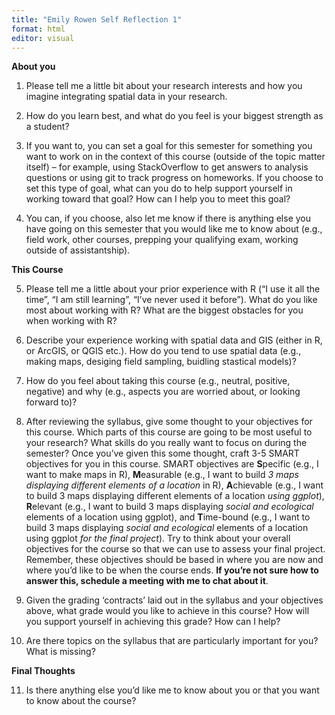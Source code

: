 ```yaml
---
title: "Emily Rowen Self Reflection 1"
format: html
editor: visual
---
```


**About you**

1.  Please tell me a little bit about your research interests and how you imagine integrating spatial data in your research.

2.  How do you learn best, and what do you feel is your biggest strength as a student?

3.  If you want to, you can set a goal for this semester for something you want to work on in the context of this course (outside of the topic matter itself) – for example, using StackOverflow to get answers to analysis questions or using git to track progress on homeworks. If you choose to set this type of goal, what can you do to help support yourself in working toward that goal? How can I help you to meet this goal?

4.  You can, if you choose, also let me know if there is anything else you have going on this semester that you would like me to know about (e.g., field work, other courses, prepping your qualifying exam, working outside of assistantship).

**This Course**

5.  Please tell me a little about your prior experience with R ("I use it all the time", "I am still learning", "I've never used it before"). What do you like most about working with R? What are the biggest obstacles for you when working with R?

6.  Describe your experience working with spatial data and GIS (either in R, or ArcGIS, or QGIS etc.). How do you tend to use spatial data (e.g., making maps, desiging field sampling, buidling stastical models)?

7.  How do you feel about taking this course (e.g., neutral, positive, negative) and why (e.g., aspects you are worried about, or looking forward to)?

8.  After reviewing the syllabus, give some thought to your objectives for this course. Which parts of this course are going to be most useful to your research? What skills do you really want to focus on during the semester? Once you've given this some thought, craft 3-5 SMART objectives for you in this course. SMART objectives are **S**pecific (e.g., I want to make maps in R), **M**easurable (e.g., I want to build *3 maps displaying different elements of a location* in R), **A**chievable (e.g., I want to build 3 maps displaying different elements of a location *using ggplot*), **R**elevant (e.g., I want to build 3 maps displaying *social and ecological* elements of a location using ggplot), and **T**ime-bound (e.g., I want to build 3 maps displaying *social and ecological* elements of a location using ggplot *for the final project*). Try to think about your overall objectives for the course so that we can use to assess your final project. Remember, these objectives should be based in where you are now and where you'd like to be when the course ends. **If you're not sure how to answer this, schedule a meeting with me to chat about it**.

9.  Given the grading 'contracts' laid out in the syllabus and your objectives above, what grade would you like to achieve in this course? How will you support yourself in achieving this grade? How can I help?

10. Are there topics on the syllabus that are particularly important for you? What is missing?

**Final Thoughts**

11. Is there anything else you'd like me to know about you or that you want to know about the course?
